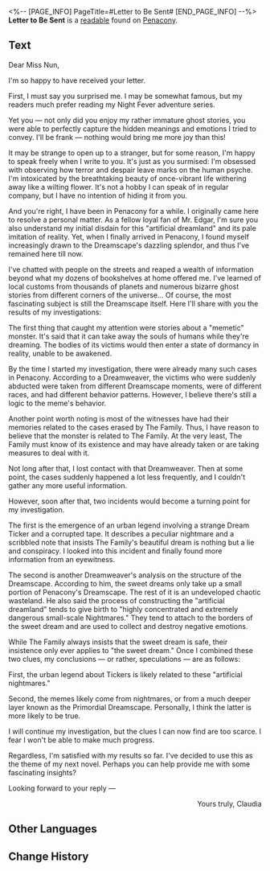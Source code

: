 <%-- [PAGE_INFO]
PageTitle=#Letter to Be Sent#
[END_PAGE_INFO] --%>
{{Readable Infobox
|id           = 362
|partIds      = 190657
|title        = 
|image        = Item Penacony Readable 1.png
|world        = Penacony
|parts        = 1
|author       = <!--to be added-->
|description  = A letter addressed to "Miss Nun" detailing conversations between Claudia and her about the Dreamscape.
|part1        = Letter to Be Sent
|source1      = {{cx|Source missing}}
|characters   = 
|factions     = Penacony; The Family
}}
'''Letter to Be Sent''' is a [[readable]] found on [[Penacony]].
<!--
==Location==
{{Map Embed|<map name>|<marker id>}}
-->
==Text==
Dear Miss Nun,

I'm so happy to have received your letter.

First, I must say you surprised me. I may be somewhat famous, but my readers much prefer reading my Night Fever adventure series.

Yet you &mdash; not only did you enjoy my rather immature ghost stories, you were able to perfectly capture the hidden meanings and emotions I tried to convey. I'll be frank &mdash; nothing would bring me more joy than this!

It may be strange to open up to a stranger, but for some reason, I'm happy to speak freely when I write to you. It's just as you surmised: I'm obsessed with observing how terror and despair leave marks on the human psyche. I'm intoxicated by the breathtaking beauty of once-vibrant life withering away like a wilting flower. It's not a hobby I can speak of in regular company, but I have no intention of hiding it from you.

And you're right, I have been in Penacony for a while. I originally came here to resolve a personal matter. As a fellow loyal fan of Mr. Edgar, I'm sure you also understand my initial disdain for this "artificial dreamland" and its pale imitation of reality. Yet, when I finally arrived in Penacony, I found myself increasingly drawn to the Dreamscape's dazzling splendor, and thus I've remained here till now.

I've chatted with people on the streets and reaped a wealth of information beyond what my dozens of bookshelves at home offered me. I've learned of local customs from thousands of planets and numerous bizarre ghost stories from different corners of the universe... Of course, the most fascinating subject is still the Dreamscape itself. Here I'll share with you the results of my investigations:

The first thing that caught my attention were stories about a "memetic" monster. It's said that it can take away the souls of humans while they're dreaming. The bodies of its victims would then enter a state of dormancy in reality, unable to be awakened.

By the time I started my investigation, there were already many such cases in Penacony. According to a Dreamweaver, the victims who were suddenly abducted were taken from different Dreamscape moments, were of different races, and had different behavior patterns. However, I believe there's still a logic to the meme's behavior.

Another point worth noting is most of the witnesses have had their memories related to the cases erased by The Family. Thus, I have reason to believe that the monster is related to The Family. At the very least, The Family must know of its existence and may have already taken or are taking measures to deal with it.

Not long after that, I lost contact with that Dreamweaver. Then at some point, the cases suddenly happened a lot less frequently, and I couldn't gather any more useful information.

However, soon after that, two incidents would become a turning point for my investigation.

The first is the emergence of an urban legend involving a strange Dream Ticker and a corrupted tape. It describes a peculiar nightmare and a scribbled note that insists The Family's beautiful dream is nothing but a lie and conspiracy. I looked into this incident and finally found more information from an eyewitness.

The second is another Dreamweaver's analysis on the structure of the Dreamscape. According to him, the sweet dreams only take up a small portion of Penacony's Dreamscape. The rest of it is an undeveloped chaotic wasteland. He also said the process of constructing the "artificial dreamland" tends to give birth to "highly concentrated and extremely dangerous small-scale Nightmares." They tend to attach to the borders of the sweet dream and are used to collect and destroy negative emotions.

While The Family always insists that the sweet dream is safe, their insistence only ever applies to "the sweet dream." Once I combined these two clues, my conclusions &mdash; or rather, speculations &mdash; are as follows:

First, the urban legend about Tickers is likely related to these "artificial nightmares."

Second, the memes likely come from nightmares, or from a much deeper layer known as the Primordial Dreamscape. Personally, I think the latter is more likely to be true.

I will continue my investigation, but the clues I can now find are too scarce. I fear I won't be able to make much progress.

Regardless, I'm satisfied with my results so far. I've decided to use this as the theme of my next novel. Perhaps you can help provide me with some fascinating insights?

Looking forward to your reply &mdash; <br /><div align="right">Yours truly, Claudia</div>

<!--
==Trivia==
* 
-->
==Other Languages==
{{Other Languages
|en   = Letter to Be Sent
|zhs  = 一封待寄出的书信
|zht  = 一封待寄出的書信
|ja   = 出されていない手紙
|ko   = 발송할 편지
|es   = Carta pendiente de enviar
|fr   = Lettre en attente d'envoi
|ru   = Неотправленное письмо
|th   = จดหมายรอส่งฉบับหนึ่ง
|vi   = Một Lá Thư Chờ Được Gửi Đi
|de   = Zu verschickender Brief
|id   = Sepucuk Surat yang Belum Dikirim
|pt   = Carta a Ser Enviada
}}

==Change History==
{{Change History|2.3}}